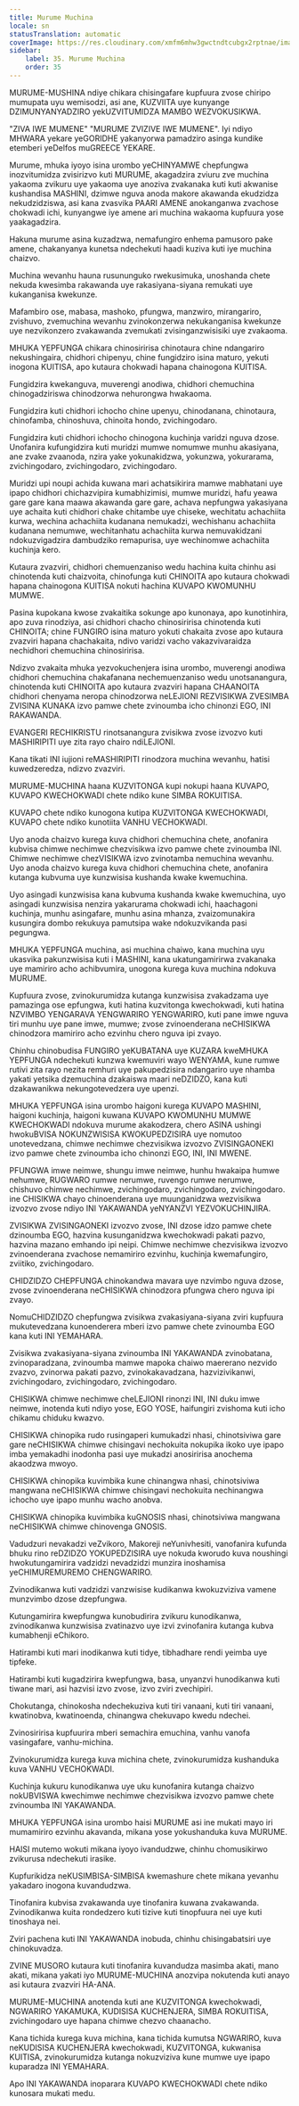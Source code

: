 ```yaml
---
title: Murume Muchina
locale: sn
statusTranslation: automatic
coverImage: https://res.cloudinary.com/xmfm6mhw3gwctndtcubgx2rptnae/image/upload/v1740337243/small_cover_educacion_fundamental_a051170f1c.webp
sidebar:
    label: 35. Murume Muchina
    order: 35
---
```

MURUME-MUSHINA ndiye chikara chisingafare kupfuura zvose chiripo mumupata uyu wemisodzi, asi ane, KUZVIITA uye kunyange DZIMUNYANYADZIRO yekUZVITUMIDZA MAMBO WEZVOKUSIKWA.

"ZIVA IWE MUMENE" "MURUME ZVIZIVE IWE MUMENE". Iyi ndiyo MHWARA yekare yeGORIDHE yakanyorwa pamadziro asinga kundike etemberi yeDelfos muGREECE YEKARE.

Murume, mhuka iyoyo isina urombo yeCHINYAMWE chepfungwa inozvitumidza zvisirizvo kuti MURUME, akagadzira zviuru zve muchina yakaoma zvikuru uye yakaoma uye anoziva zvakanaka kuti kuti akwanise kushandisa MASHINI, dzimwe nguva anoda makore akawanda ekudzidza nekudzidziswa, asi kana zvasvika PAARI AMENE anokanganwa zvachose chokwadi ichi, kunyangwe iye amene ari muchina wakaoma kupfuura yose yaakagadzira.

Hakuna murume asina kuzadzwa, nemafungiro enhema pamusoro pake amene, chakanyanya kunetsa ndechekuti haadi kuziva kuti iye muchina chaizvo.

Muchina wevanhu hauna rusununguko rwekusimuka, unoshanda chete nekuda kwesimba rakawanda uye rakasiyana-siyana remukati uye kukanganisa kwekunze.

Mafambiro ose, mabasa, mashoko, pfungwa, manzwiro, mirangariro, zvishuvo, zvemuchina wevanhu zvinokonzerwa nekukanganisa kwekunze uye nezvikonzero zvakawanda zvemukati zvisinganzwisisiki uye zvakaoma.

MHUKA YEPFUNGA chikara chinosiririsa chinotaura chine ndangariro nekushingaira, chidhori chipenyu, chine fungidziro isina maturo, yekuti inogona KUITISA, apo kutaura chokwadi hapana chainogona KUITISA.

Fungidzira kwekanguva, muverengi anodiwa, chidhori chemuchina chinogadziriswa chinodzorwa nehurongwa hwakaoma.

Fungidzira kuti chidhori ichocho chine upenyu, chinodanana, chinotaura, chinofamba, chinoshuva, chinoita hondo, zvichingodaro.

Fungidzira kuti chidhori ichocho chinogona kuchinja varidzi nguva dzose. Unofanira kufungidzira kuti muridzi mumwe nomumwe munhu akasiyana, ane zvake zvaanoda, nzira yake yokunakidzwa, yokunzwa, yokurarama, zvichingodaro, zvichingodaro, zvichingodaro.

Muridzi upi noupi achida kuwana mari achatsikirira mamwe mabhatani uye ipapo chidhori chichazvipira kumabhizimisi, mumwe muridzi, hafu yeawa gare gare kana maawa akawanda gare gare, achava nepfungwa yakasiyana uye achaita kuti chidhori chake chitambe uye chiseke, wechitatu achachiita kurwa, wechina achachiita kudanana nemukadzi, wechishanu achachiita kudanana nemumwe, wechitanhatu achachiita kurwa nemuvakidzani ndokuzvigadzira dambudziko remapurisa, uye wechinomwe achachiita kuchinja kero.

Kutaura zvazviri, chidhori chemuenzaniso wedu hachina kuita chinhu asi chinotenda kuti chaizvoita, chinofunga kuti CHINOITA apo kutaura chokwadi hapana chainogona KUITISA nokuti hachina KUVAPO KWOMUNHU MUMWE.

Pasina kupokana kwose zvakaitika sokunge apo kunonaya, apo kunotinhira, apo zuva rinodziya, asi chidhori chacho chinosiririsa chinotenda kuti CHINOITA; chine FUNGIRO isina maturo yokuti chakaita zvose apo kutaura zvazviri hapana chachakaita, ndivo varidzi vacho vakazvivaraidza nechidhori chemuchina chinosiririsa.

Ndizvo zvakaita mhuka yezvokuchenjera isina urombo, muverengi anodiwa chidhori chemuchina chakafanana nechemuenzaniso wedu unotsanangura, chinotenda kuti CHINOITA apo kutaura zvazviri hapana CHAANOITA chidhori chenyama neropa chinodzorwa neLEJIONI REZVISIKWA ZVESIMBA ZVISINA KUNAKA izvo pamwe chete zvinoumba icho chinonzi EGO, INI RAKAWANDA.

EVANGERI RECHIKRISTU rinotsanangura zvisikwa zvose izvozvo kuti MASHIRIPITI uye zita rayo chairo ndiLEJIONI.

Kana tikati INI iujioni reMASHIRIPITI rinodzora muchina wevanhu, hatisi kuwedzeredza, ndizvo zvazviri.

MURUME-MUCHINA haana KUZVITONGA kupi nokupi haana KUVAPO, KUVAPO KWECHOKWADI chete ndiko kune SIMBA ROKUITISA.

KUVAPO chete ndiko kunogona kutipa KUZVITONGA KWECHOKWADI, KUVAPO chete ndiko kunotiita VANHU VECHOKWADI.

Uyo anoda chaizvo kurega kuva chidhori chemuchina chete, anofanira kubvisa chimwe nechimwe chezvisikwa izvo pamwe chete zvinoumba INI. Chimwe nechimwe chezVISIKWA izvo zvinotamba nemuchina wevanhu. Uyo anoda chaizvo kurega kuva chidhori chemuchina chete, anofanira kutanga kubvuma uye kunzwisisa kushanda kwake kwemuchina.

Uyo asingadi kunzwisisa kana kubvuma kushanda kwake kwemuchina, uyo asingadi kunzwisisa nenzira yakarurama chokwadi ichi, haachagoni kuchinja, munhu asingafare, munhu asina mhanza, zvaizomunakira kusungira dombo rekukuya pamutsipa wake ndokuzvikanda pasi pegungwa.

MHUKA YEPFUNGA muchina, asi muchina chaiwo, kana muchina uyu ukasvika pakunzwisisa kuti i MASHINI, kana ukatungamirirwa zvakanaka uye mamiriro acho achibvumira, unogona kurega kuva muchina ndokuva MURUME.

Kupfuura zvose, zvinokurumidza kutanga kunzwisisa zvakadzama uye pamazinga ose epfungwa, kuti hatina kuzvitonga kwechokwadi, kuti hatina NZVIMBO YENGARAVA YENGWARIRO YENGWARIRO, kuti pane imwe nguva tiri munhu uye pane imwe, mumwe; zvose zvinoenderana neCHISIKWA chinodzora mamiriro acho ezvinhu chero nguva ipi zvayo.

Chinhu chinobudisa FUNGIRO yeKUBATANA uye KUZARA kweMHUKA YEPFUNGA ndechekuti kunzwa kwemuviri wayo WENYAMA, kune rumwe rutivi zita rayo nezita remhuri uye pakupedzisira ndangariro uye nhamba yakati yetsika dzemuchina dzakaiswa maari neDZIDZO, kana kuti dzakawanikwa nekungotevedzera uye upenzi.

MHUKA YEPFUNGA isina urombo haigoni kurega KUVAPO MASHINI, haigoni kuchinja, haigoni kuwana KUVAPO KWOMUNHU MUMWE KWECHOKWADI ndokuva murume akakodzera, chero ASINA ushingi hwokuBVISA NOKUNZWISISA KWOKUPEDZISIRA uye nomutoo unotevedzana, chimwe nechimwe chezvisikwa izvozvo ZVISINGAONEKI izvo pamwe chete zvinoumba icho chinonzi EGO, INI, INI MWENE.

PFUNGWA imwe neimwe, shungu imwe neimwe, hunhu hwakaipa humwe nehumwe, RUGWARO rumwe nerumwe, ruvengo rumwe nerumwe, chishuvo chimwe nechimwe, zvichingodaro, zvichingodaro, zvichingodaro. ine CHISIKWA chayo chinoenderana uye muunganidzwa wezvisikwa izvozvo zvose ndiyo INI YAKAWANDA yeNYANZVI YEZVOKUCHINJIRA.

ZVISIKWA ZVISINGAONEKI izvozvo zvose, INI dzose idzo pamwe chete dzinoumba EGO, hazvina kusunganidzwa kwechokwadi pakati pazvo, hazvina mazano emhando ipi neipi. Chimwe nechimwe chezvisikwa izvozvo zvinoenderana zvachose nemamiriro ezvinhu, kuchinja kwemafungiro, zviitiko, zvichingodaro.

CHIDZIDZO CHEPFUNGA chinokandwa mavara uye nzvimbo nguva dzose, zvose zvinoenderana neCHISIKWA chinodzora pfungwa chero nguva ipi zvayo.

NomuCHIDZIDZO chepfungwa zvisikwa zvakasiyana-siyana zviri kupfuura mukutevedzana kunoenderera mberi izvo pamwe chete zvinoumba EGO kana kuti INI YEMAHARA.

Zvisikwa zvakasiyana-siyana zvinoumba INI YAKAWANDA zvinobatana, zvinoparadzana, zvinoumba mamwe mapoka chaiwo maererano nezvido zvazvo, zvinorwa pakati pazvo, zvinokakavadzana, hazvizivikanwi, zvichingodaro, zvichingodaro, zvichingodaro.

CHISIKWA chimwe nechimwe cheLEJIONI rinonzi INI, INI duku imwe neimwe, inotenda kuti ndiyo yose, EGO YOSE, haifungiri zvishoma kuti icho chikamu chiduku kwazvo.

CHISIKWA chinopika rudo rusingaperi kumukadzi nhasi, chinotsiviwa gare gare neCHISIKWA chimwe chisingavi nechokuita nokupika ikoko uye ipapo imba yemakadhi inodonha pasi uye mukadzi anosiririsa anochema akaodzwa mwoyo.

CHISIKWA chinopika kuvimbika kune chinangwa nhasi, chinotsiviwa mangwana neCHISIKWA chimwe chisingavi nechokuita nechinangwa ichocho uye ipapo munhu wacho anobva.

CHISIKWA chinopika kuvimbika kuGNOSIS nhasi, chinotsiviwa mangwana neCHISIKWA chimwe chinovenga GNOSIS.

Vadudzuri nevakadzi veZvikoro, Makoreji neYunivhesiti, vanofanira kufunda bhuku rino reDZIDZO YOKUPEDZISIRA uye nokuda kworudo kuva noushingi hwokutungamirira vadzidzi nevadzidzi munzira inoshamisa yeCHIMUREMUREMO CHENGWARIRO.

Zvinodikanwa kuti vadzidzi vanzwisise kudikanwa kwokuzviziva vamene munzvimbo dzose dzepfungwa.

Kutungamirira kwepfungwa kunobudirira zvikuru kunodikanwa, zvinodikanwa kunzwisisa zvatinazvo uye izvi zvinofanira kutanga kubva kumabhenji eChikoro.

Hatirambi kuti mari inodikanwa kuti tidye, tibhadhare rendi yeimba uye tipfeke.

Hatirambi kuti kugadzirira kwepfungwa, basa, unyanzvi hunodikanwa kuti tiwane mari, asi hazvisi izvo zvose, izvo zviri zvechipiri.

Chokutanga, chinokosha ndechekuziva kuti tiri vanaani, kuti tiri vanaani, kwatinobva, kwatinoenda, chinangwa chekuvapo kwedu ndechei.

Zvinosiririsa kupfuurira mberi semachira emuchina, vanhu vanofa vasingafare, vanhu-michina.

Zvinokurumidza kurega kuva michina chete, zvinokurumidza kushanduka kuva VANHU VECHOKWADI.

Kuchinja kukuru kunodikanwa uye uku kunofanira kutanga chaizvo nokUBVISWA kwechimwe nechimwe chezvisikwa izvozvo pamwe chete zvinoumba INI YAKAWANDA.

MHUKA YEPFUNGA isina urombo haisi MURUME asi ine mukati mayo iri mumamiriro ezvinhu akavanda, mikana yose yokushanduka kuva MURUME.

HAISI mutemo wokuti mikana iyoyo ivandudzwe, chinhu chomusikirwo zvikurusa ndechekuti irasike.

Kupfurikidza neKUSIMBISA-SIMBISA kwemashure chete mikana yevanhu yakadaro inogona kuvandudzwa.

Tinofanira kubvisa zvakawanda uye tinofanira kuwana zvakawanda. Zvinodikanwa kuita rondedzero kuti tizive kuti tinopfuura nei uye kuti tinoshaya nei.

Zviri pachena kuti INI YAKAWANDA inobuda, chinhu chisingabatsiri uye chinokuvadza.

ZVINE MUSORO kutaura kuti tinofanira kuvandudza masimba akati, mano akati, mikana yakati iyo MURUME-MUCHINA anozvipa nokutenda kuti anayo asi kutaura zvazviri HA-ANA.

MURUME-MUCHINA anotenda kuti ane KUZVITONGA kwechokwadi, NGWARIRO YAKAMUKA, KUDISISA KUCHENJERA, SIMBA ROKUITISA, zvichingodaro uye hapana chimwe chezvo chaanacho.

Kana tichida kurega kuva michina, kana tichida kumutsa NGWARIRO, kuva neKUDISISA KUCHENJERA kwechokwadi, KUZVITONGA, kukwanisa KUITISA, zvinokurumidza kutanga nokuzviziva kune mumwe uye ipapo kuparadza INI YEMAHARA.

Apo INI YAKAWANDA inoparara KUVAPO KWECHOKWADI chete ndiko kunosara mukati medu.
